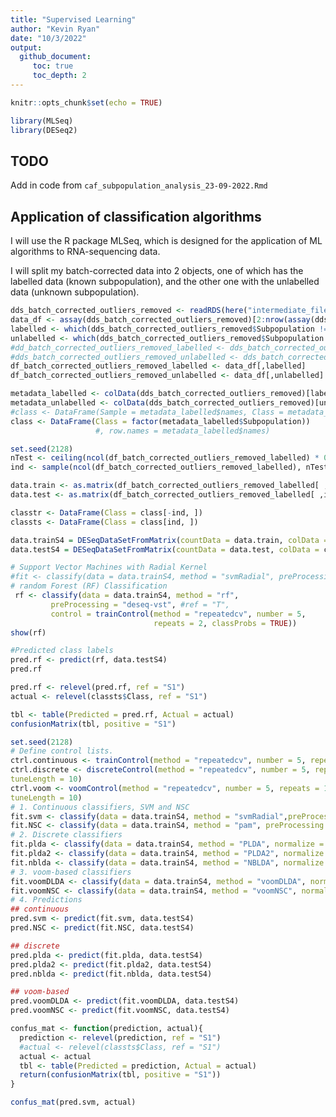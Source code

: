 ```yaml
---
title: "Supervised Learning"
author: "Kevin Ryan"
date: "10/3/2022"
output: 
  github_document:
     toc: true
     toc_depth: 2
---
```


```r
knitr::opts_chunk$set(echo = TRUE)
```

```r
library(MLSeq)
library(DESeq2)
```

## TODO

Add in code from `caf_subpopulation_analysis_23-09-2022.Rmd`

## Application of classification algorithms

I will use the R package MLSeq, which is designed for the application of ML algorithms to RNA-sequencing data.

I will split my batch-corrected data into 2 objects, one of which has the labelled data (known subpopulation), and the other one with the unlabelled data (unknown subpopulation).

```r
dds_batch_corrected_outliers_removed <- readRDS(here("intermediate_files/dds_batch_corrected_group_tumor_ensembl_gene_id_version_2022-10-07.Rds"))
data_df <- assay(dds_batch_corrected_outliers_removed)[2:nrow(assay(dds_batch_corrected_outliers_removed)),] 
labelled <- which(dds_batch_corrected_outliers_removed$Subpopulation != "Unknown")
unlabelled <- which(dds_batch_corrected_outliers_removed$Subpopulation == "Unknown")
#dd_batch_corrected_outliers_removed_labelled <- dds_batch_corrected_outliers_removed[,labelled]
#dds_batch_corrected_outliers_removed_unlabelled <- dds_batch_corrected_outliers_removed[,unlabelled]
df_batch_corrected_outliers_removed_labelled <- data_df[,labelled]
df_batch_corrected_outliers_removed_unlabelled <- data_df[,unlabelled]
```

```r
metadata_labelled <- colData(dds_batch_corrected_outliers_removed)[labelled,]
metadata_unlabelled <- colData(dds_batch_corrected_outliers_removed)[unlabelled,]
#class <- DataFrame(Sample = metadata_labelled$names, Class = metadata_labelled$Subpopulation)
class <- DataFrame(Class = factor(metadata_labelled$Subpopulation))
                   #, row.names = metadata_labelled$names)
```

```r
set.seed(2128)
nTest <- ceiling(ncol(df_batch_corrected_outliers_removed_labelled) * 0.3)
ind <- sample(ncol(df_batch_corrected_outliers_removed_labelled), nTest, FALSE)

data.train <- as.matrix(df_batch_corrected_outliers_removed_labelled[ ,-ind] + 1)
data.test <- as.matrix(df_batch_corrected_outliers_removed_labelled[ ,ind] + 1)

classtr <- DataFrame(Class = class[-ind, ])
classts <- DataFrame(Class = class[ind, ])
```

```r
data.trainS4 = DESeqDataSetFromMatrix(countData = data.train, colData = classtr, design = formula(~Class))
data.testS4 = DESeqDataSetFromMatrix(countData = data.test, colData = classts, design = formula(~Class))
```

```r
# Support Vector Machines with Radial Kernel
#fit <- classify(data = data.trainS4, method = "svmRadial", preProcessing = "deseq-logcpm", ref = "S1", control = trainControl(method = "repeatedcv", number = 2, repeats = 2, classProbs = TRUE))
# random Forest (RF) Classification
 rf <- classify(data = data.trainS4, method = "rf",
         preProcessing = "deseq-vst", #ref = "T",
         control = trainControl(method = "repeatedcv", number = 5,
                                repeats = 2, classProbs = TRUE))
show(rf)
```

```r
#Predicted class labels
pred.rf <- predict(rf, data.testS4)
pred.rf
```

```r
pred.rf <- relevel(pred.rf, ref = "S1")
actual <- relevel(classts$Class, ref = "S1")
```

```r
tbl <- table(Predicted = pred.rf, Actual = actual)
confusionMatrix(tbl, positive = "S1")
```


```r
set.seed(2128)
# Define control lists.
ctrl.continuous <- trainControl(method = "repeatedcv", number = 5, repeats = 10)
ctrl.discrete <- discreteControl(method = "repeatedcv", number = 5, repeats = 10,
tuneLength = 10)
ctrl.voom <- voomControl(method = "repeatedcv", number = 5, repeats = 10,
tuneLength = 10)
# 1. Continuous classifiers, SVM and NSC
fit.svm <- classify(data = data.trainS4, method = "svmRadial",preProcessing = "deseq-vst", ref = "S1", tuneLength = 10, control = ctrl.continuous)
fit.NSC <- classify(data = data.trainS4, method = "pam", preProcessing = "deseq-vst", ref = "S1", tuneLength = 10, control = ctrl.continuous)
# 2. Discrete classifiers
fit.plda <- classify(data = data.trainS4, method = "PLDA", normalize = "deseq", ref = "S1", control = ctrl.discrete)
fit.plda2 <- classify(data = data.trainS4, method = "PLDA2", normalize = "deseq", ref = "S1", control = ctrl.discrete)
fit.nblda <- classify(data = data.trainS4, method = "NBLDA", normalize = "deseq", ref = "S1", control = ctrl.discrete)
# 3. voom-based classifiers
fit.voomDLDA <- classify(data = data.trainS4, method = "voomDLDA", normalize = "deseq", ref = "S1", control = ctrl.voom)
fit.voomNSC <- classify(data = data.trainS4, method = "voomNSC", normalize = "deseq", ref = "S1", control = ctrl.voom)
# 4. Predictions
## continuous
pred.svm <- predict(fit.svm, data.testS4)
pred.NSC <- predict(fit.NSC, data.testS4)

## discrete
pred.plda <- predict(fit.plda, data.testS4)
pred.plda2 <- predict(fit.plda2, data.testS4)
pred.nblda <- predict(fit.nblda, data.testS4)

## voom-based
pred.voomDLDA <- predict(fit.voomDLDA, data.testS4)
pred.voomNSC <- predict(fit.voomNSC, data.testS4)

```

```r
confus_mat <- function(prediction, actual){
  prediction <- relevel(prediction, ref = "S1")
  #actual <- relevel(classts$Class, ref = "S1")
  actual <- actual
  tbl <- table(Predicted = prediction, Actual = actual)
  return(confusionMatrix(tbl, positive = "S1"))
}
```

```r
confus_mat(pred.svm, actual)
```